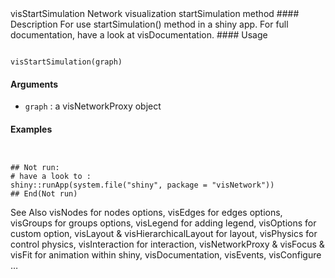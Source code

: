 visStartSimulation Network visualization startSimulation method
#### Description
For use startSimulation() method in a shiny app. For full documentation, have a look at visDocumentation.
#### Usage
<pre><code>
visStartSimulation(graph)
</code></pre>
#### Arguments
* ``graph`` : a visNetworkProxy object

#### Examples

<pre><code>

## Not run:
# have a look to :
shiny::runApp(system.file("shiny", package = "visNetwork"))
## End(Not run)
</code></pre>

See Also
visNodes for nodes options, visEdges for edges options, visGroups for groups options, visLegend for adding legend, visOptions for custom option, visLayout & visHierarchicalLayout for layout,
visPhysics for control physics, visInteraction for interaction, visNetworkProxy & visFocus & visFit for animation within shiny, visDocumentation, visEvents, visConfigure ...
